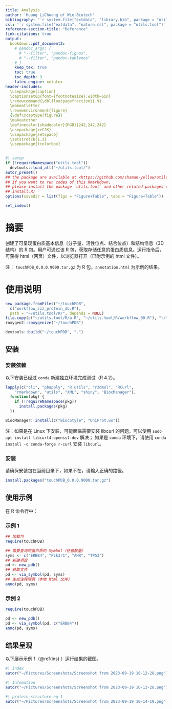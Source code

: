 ```yaml
---
title: Analysis
author: 'Huang LiChuang of Wie-Biotech'
bibliography: '`r system.file("extdata", "library.bib", package = "utils.tool")`'
csl: '`r system.file("extdata", "nature.csl", package = "utils.tool")`'
reference-section-title: "Reference"
link-citations: true
output:
  bookdown::pdf_document2:
    # pandoc_args: [
      # "--filter", "pandoc-fignos",
      # "--filter", "pandoc-tablenos"
    # ]
    keep_tex: true
    toc: true
    toc_depth: 3
    latex_engine: xelatex
header-includes:
  \usepackage{caption}
  \captionsetup{font={footnotesize},width=6in}
  \renewcommand{\dblfloatpagefraction}{.9}
  \makeatletter
  \renewenvironment{figure}
  {\def\@captype{figure}}
  \makeatother
  \definecolor{shadecolor}{RGB}{242,242,242}
  \usepackage{xeCJK}
  \usepackage{setspace}
  \setstretch{1.3} 
  \usepackage{tcolorbox}
---
```



```r
#| setup
if (!requireNamespace("utils.tool"))
  devtools::load_all("~/utils.tool/")
autor_preset()
## the package are available at <https://github.com/shaman-yellow/utils.tool>
## if you want to run codes of this Rmarkdown,
## please install the package `utils.tool` and other related packages (run
## install.R)
options(savedir = list(figs = "Figure+Table", tabs = "Figure+Table"))
```

```r
set_index()
```

# 摘要 {#abstract}

创建了可呈现蛋白质基本信息（分子量、活性位点、结合位点）和结构信息（3D 结构）的 R 包。用户可通过该 R 包，获取存储任意的蛋白质信息。运行指令后，可获得 html（网页）文件，以浏览器打开（已附示例的 html 文件）。

注： `touchPDB_0.0.0.9000.tar.gz` 为 R 包，`annotation.html` 为示例的结果。

# 使用说明 {#results}

```r
new_package.fromFiles("~/touchPDB",
  c("workflow_zzz_protein_db.R"),
  path = "~/utils.tool/R/", depends = NULL)
file.copy(c("~/utils.tool/R/a.R", "~/utils.tool/R/workflow_00.R"), "~/touchPDB/R", T)
roxygen2::roxygenize("~/touchPDB")

devtools::build("~/touchPDB", ".")
```

## 安装

### 安装依赖

以下安装已经过 `conda` 新建独立环境完成测试（R 4.2）。

```r
lapply(c("cli", "pbapply", "R.utils", "r3dmol", "RCurl",
    "rmarkdown", "utils", "XML", "shiny", "BiocManager"),
  function(pkg) {
    if (!requireNamespace(pkg))
      install.packages(pkg)
  })

BiocManager::install(c("BiocStyle", "UniProt.ws"))
```

注：如果是在 Linux 下安装，可能面临需要安装 libcurl 的问题。可以使用 `sudo apt install libcurl4-openssl-dev` 解决；
如果是 `conda` 环境下，请使用 `conda install -c conda-forge r-curl` 安装 `libcurl`。

### 安装

请确保安装包在当前目录下，如果不在，请输入正确的路径。

```r
install.packages("touchPDB_0.0.0.9000.tar.gz")
```

## 使用示例

在 R 命令行中：

### 示例 1 {#ins}

```r
## 加载包
require(touchPDB)

## 需要查询的蛋白质的 Symbol（任意数量）
syms <- c("ERBB4", "Pik3r1", "AHR", "TP53")
## 新建项目
pd <- new_pdb()
## 获取文件
pd <- via_symbol(pd, syms)
## 生成注释网页（本地 html 文件）
anno(pd, syms)
```

### 示例 2


```r
require(touchPDB)

pd <- new_pdb()
pd <- via_symbol(pd, c("ERBB4"))
anno(pd, syms)
```

## 结果呈现

以下展示示例 1（\@ref(ins) ）运行结果的截图。

```r
#| index
autor("~/Pictures/Screenshots/Screenshot from 2023-09-19 10-12-28.png")
```

```r
#| Infomation
autor("~/Pictures/Screenshots/Screenshot from 2023-09-19 10-13-28.png")
```

```r
#| protein-structure-eg-1
autor("~/Pictures/Screenshots/Screenshot from 2023-09-19 10-14-19.png")
```

